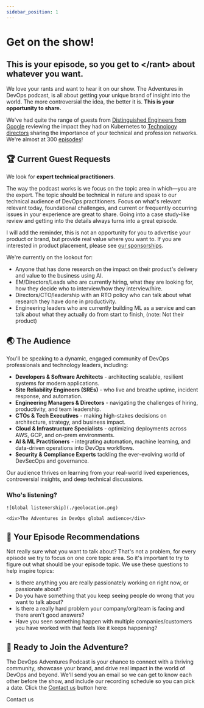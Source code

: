 ```yaml
---
sidebar_position: 1
---
```


# Get on the show!

## **This is your episode, so you get to \</rant> about whatever you want.**

We love your rants and want to hear it on our show. The Adventures in DevOps podcast, is all about getting your unique brand of insight into the world. The more controversial the idea, the better it is. **This is your opportunity to share.**

We've had quite the range of guests from [Distinguished Engineers from Google](/episodes/2024/10/10/balancing-technical-skills-in-high-stakes) reviewing the impact they had on Kubernetes to [Technology directors](/episodes/2024/09/26/mastermind-groups-are-transformative) sharing the importance of your technical and profession networks. We're almost at 300 [episodes](/episodes)!

## 🏆 Current Guest Requests
We look for **expert technical practitioners**.

The way the podcast works is we focus on the topic area in which—you are the expert. The topic should be technical in nature and speak to our technical audience of DevOps practitioners. Focus on what's relevant relevant today, foundational challenges, and current or frequently occurring issues in your experience are great to share. Going into a case study-like review and getting into the details always turns into a great episode.

I will add the reminder, this is not an opportunity for you to advertise your product or brand, but provide real value where you want to. If you are interested in product placement, please see [our sponsorships](./sponsorship/index.mdx).

We're currently on the lookout for:

* Anyone that has done research on the impact on their product's delivery and value to the business using AI.
* EM/Directors/Leads who are currently hiring, what they are looking for, how they decide who to interview/how they interview/hire.
* Directors/CTO/leadership with an RTO policy who can talk about what research they have done in productivity.
* Engineering leaders who are currently building ML as a service and can talk about what they actually do from start to finish, (note: Not their product)

## 🌏 The Audience

You'll be speaking to a dynamic, engaged community of DevOps professionals and technology leaders, including:  

- **Developers & Software Architects** - architecting scalable, resilient systems for modern applications.
- **Site Reliability Engineers (SREs)** - who live and breathe uptime, incident response, and automation.
- **Engineering Managers & Directors** - navigating the challenges of hiring, productivity, and team leadership.
- **CTOs & Tech Executives** - making high-stakes decisions on architecture, strategy, and business impact.
- **Cloud & Infrastructure Specialists** - optimizing deployments across AWS, GCP, and on-prem environments.
- **AI & ML Practitioners** - integrating automation, machine learning, and data-driven operations into DevOps workflows.
- **Security & Compliance Experts** tackling the ever-evolving world of DevSecOps and governance.

Our audience thrives on learning from your real-world lived experiences, controversial insights, and deep technical discussions.

### Who's listening?

<div className="image-wrapper image-md">

    ![Global listenership](./geolocation.png)

    <div>The Adventures in DevOps global audience</div>

</div>

## 📝 Your Episode Recommendations
Not really sure what you want to talk about? That's not a problem, for every episode we try to focus on one core topic area. So it's important to try to figure out what should be your episode topic. We use these questions to help inspire topics:

* Is there anything you are really passionately working on right now, or passionate about?
* Do you have something that you keep seeing people do wrong that you want to talk about?
* Is there a really hard problem your company/org/team is facing and there aren't good answers?
* Have you seen something happen with multiple companies/customers you have worked with that feels like it keeps happening?

## 📍 Ready to Join the Adventure?
The DevOps Adventures Podcast is your chance to connect with a thriving community, showcase your brand, and drive real impact in the world of DevOps and beyond. We'll send you an email so we can get to know each other before the show, and include our recording schedule so you can pick a date. Click the [Contact us](mailto:scheduling@adventuresindevops.com) button here:


<StylizedButton href="mailto:scheduling@adventuresindevops.com">
    Contact us
</StylizedButton>
